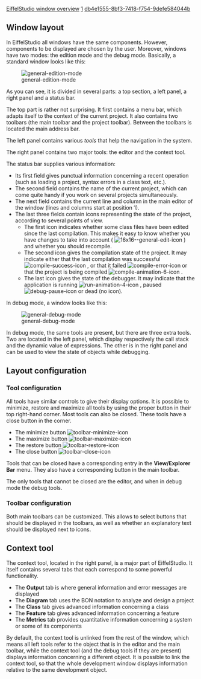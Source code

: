 [[Property:title|EiffelStudio window overview]]
[[Property:weight|1]]
[[Property:uuid|db4e1555-8bf3-7418-f754-9defe584044b]]
==Window layout==

In EiffelStudio all windows have the same components. However, components to be displayed are chosen by the user. Moreover, windows have two modes: the edition mode and the debug mode. Basically, a standard window looks like this:

[[Image:general-edition-mode]]  

As you can see, it is divided in several parts: a top section, a left panel, a right panel and a status bar.

The top part is rather not surprising. It first contains a menu bar, which adapts itself to the context of the current project. It also contains two toolbars (the main toolbar and the project toolbar). Between the toolbars is located the main address bar.

The left panel contains various ''tools'' that help the navigation in the system. 

The right panel contains two major tools: the editor and the context tool.

The status bar supplies various information:
* Its first field gives punctual information concerning a recent operation (such as loading a project, syntax errors in a class text, etc.).
* The second field contains the name of the current project, which can come quite handy if you work on several projects simultaneously.
* The next field contains the current line and column in the main editor of the window (lines and columns start at position 1).
* The last three fields contain icons representing the state of the project, according to several points of view. 
** The first icon indicates whether some class files have been edited since the last compilation. This makes it easy to know whether you have changes to take into account (  [[Image:16x16--general-edit-icon]] ) and whether you should recompile. 
** The second icon gives the compilation state of the project. It may indicate either that the last compilation was successful  [[Image:compile-success-icon]] , or that it failed  [[Image:compile-error-icon]]  or that the project is being compiled  [[Image:compile-animation-6-icon]] . 
** The last icon gives the state of the debugger. It may indicate that the application is running  [[Image:run-animation-4-icon]] , paused  [[Image:debug-pause-icon]]  or dead (no icon). 


In debug mode, a window looks like this:

[[Image:general-debug-mode]]  

In debug mode, the same tools are present, but there are three extra tools. Two are located in the left panel, which display respectively the call stack and the dynamic value of expressions. The other is in the right panel and can be used to view the state of objects while debugging.

==Layout configuration==

===Tool configuration===

All tools have similar controls to give their display options. It is possible to minimize, restore and maximize all tools by using the proper button in their top right-hand corner. Most tools can also be closed. These tools have a close button in the corner.
* The minimize button  [[Image:toolbar-minimize-icon]]  
* The maximize button  [[Image:toolbar-maximize-icon]]  
* The restore button  [[Image:toolbar-restore-icon]]  
* The close button  [[Image:toolbar-close-icon]]  

Tools that can be closed have a corresponding entry in the '''View/Explorer Bar''' menu. They also have a corresponding button in the main toolbar. 

The only tools that cannot be closed are the editor, and when in debug mode the debug tools.

===Toolbar configuration===

Both main toolbars can be customized. This allows to select buttons that should be displayed in the toolbars, as well as whether an explanatory text should be displayed next to icons.

==Context tool==

The context tool, located in the right panel, is a major part of EiffelStudio. It itself contains several tabs that each correspond to some powerful functionality.
* The '''Output''' tab is where general information and error messages are displayed 
* The '''Diagram''' tab uses the BON notation to analyze and design a project 
* The '''Class''' tab gives advanced information concerning a class 
* The '''Feature''' tab gives advanced information concerning a feature 
* The '''Metrics''' tab provides quantitative information concerning a system or some of its components 

By default, the context tool is unlinked from the rest of the window, which means all left tools refer to the object that is in the editor and the main toolbar, while the context tool (and the debug tools if they are present) displays information concerning a different object. It is possible to link the context tool, so that the whole development window displays information relative to the same development object.

{{seealso|<br/>
[[Introducing EiffelStudio]]  <br/>
[[Browsing tools|Browsing tools]]  <br/>
[[Main toolbars|Toolbar customization]]  <br/>
[[EiffelStudio Editor]]  <br/>
[[Formatted information about compiled classes and features]]  <br/>
[[Diagram tool]]  <br/>
[[Metrics tool|Metric tool]]  }}




